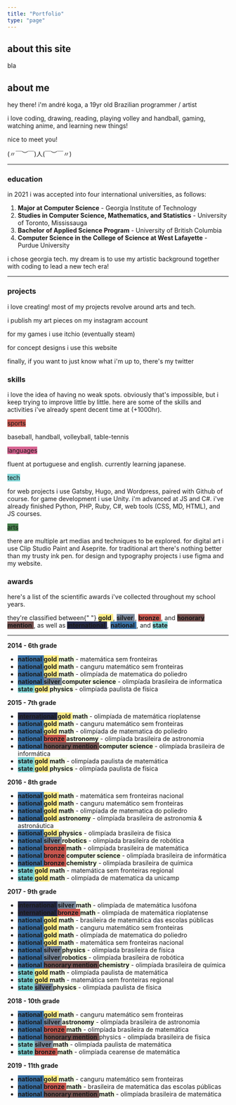 ```yaml
---
title: "Portfolio"
type: "page"
---
```


## about this site

bla

## about me

hey there! i'm andré koga, a 19yr old Brazilian programmer / artist

i love coding, drawing, reading, playing volley and handball, gaming, watching anime, and learning new things!

nice to meet you!

(〃￣︶￣)人(￣︶￣〃)

---

### education

in 2021 i was accepted into four international universities, as follows:

1. **Major at Computer Science** - Georgia Institute of Technology
2. **Studies in Computer Science, Mathematics, and Statistics** - University of Toronto, Mississauga
3. **Bachelor of Applied Science Program** - University of British Columbia
4. **Computer Science in the College of Science at West Lafayette** - Purdue University

i chose georgia tech. my dream is to use my artistic background together with coding to lead a new tech era!

---

### projects

i love creating! most of my projects revolve around arts and tech.

i publish my art pieces on my instagram account

for my games i use itchio (eventually steam)

for concept designs i use this website

finally, if you want to just know what i'm up to, there's my twitter

### skills

i love the idea of having no weak spots. obviously that's impossible, but i keep trying to improve little by little. here are some of the skills and activities i've already spent decent time at (+1000hr).

<span class="text-light px-1" style="background-color:#C8564E">
  sports
</span>

baseball, handball, volleyball, table-tennis

<span class="text-light px-1" style="background-color:#D86492">
  languages
</span>

fluent at portuguese and english. currently learning japanese.

<span class="px-1" style="background-color:#7FD4D5">
  tech
</span>

for web projects i use Gatsby, Hugo, and Wordpress, paired with Github of course. for game development i use Unity. i'm advanced at JS and C#. i've already finished Python, PHP, Ruby, C#, web tools (CSS, MD, HTML), and JS courses.

<span class="text-light px-1" style="background-color:#437E49">
  arts
</span>

there are multiple art medias and techniques to be explored. for digital art i use Clip Studio Paint and Aseprite. for traditional art there's nothing better than my trusty ink pen. for design and typography projects i use figma and my website.

### awards

here's a list of the scientific awards i've collected throughout my school years.

<p class="text-center">
  they're classified between{" "}
  <span class="px-1" style="background-color:#FFEC85">
    <b>gold</b>
  </span>
  , <span class="text-light px-1" style="background-color:#7A889B">
    <b>silver</b>
  </span>, <span class="text-light px-1" style="background-color:#C8564E">
    <b>bronze</b>
  </span>, and <span class="text-light px-1" style="background-color:#74514F">
    <b>honorary mention</b>
  </span>, as well as <span
    class="text-light px-1"
    style="background-color:#252A4A"
  >
    <b>international</b>
  </span>, <span class="text-light px-1" style="background-color:#3870A5">
    <b>national</b>
  </span>, and <span class="px-1" style="background-color:#7FD4D5">
    <b>state</b>
  </span>
</p>

---

<div class="dont-justify">

<span class="h4">
  <b>2014 - 6th grade</b>
</span>

- <span class="text-light px-1" style="background-color:#3870A5">
    <b>national</b>
  </span> <span class="px-1" style="background-color:#FFEC85">
    <b>gold</b>
  </span> <span class="px-1" style="background-color:#F5FFE8">
    <b>math</b>
  </span> - matemática sem fronteiras
- <span class="text-light px-1" style="background-color:#3870A5">
    <b>national</b>
  </span> <span class="px-1" style="background-color:#FFEC85">
    <b>gold</b>
  </span> <span class="px-1" style="background-color:#F5FFE8">
    <b>math</b>
  </span> - canguru matemático sem fronteiras
- <span class="text-light px-1" style="background-color:#3870A5">
    <b>national</b>
  </span> <span class="px-1" style="background-color:#FFEC85">
    <b>gold</b>
  </span> <span class="px-1" style="background-color:#F5FFE8">
    <b>math</b>
  </span> - olimpíada de matematica do poliedro
- <span class="text-light px-1" style="background-color:#3870A5">
    <b>national</b>
  </span> <span class="text-light px-1" style="background-color:#7A889B">
    <b>silver</b>
  </span> <span class="px-1" style="background-color:#F5FFE8">
    <b>computer science</b>
  </span> - olimpíada brasileira de informatica
- <span class="px-1" style="background-color:#7FD4D5">
    <b>state</b>
  </span> <span class="px-1" style="background-color:#FFEC85">
    <b>gold</b>
  </span> <span class="px-1" style="background-color:#F5FFE8">
    <b>physics</b>
  </span> - olimpíada paulista de física

<span class="h4">
  <b>2015 - 7th grade</b>
</span>

- <span class="text-light px-1" style="background-color:#252A4A">
    <b>international</b>
  </span> <span class="px-1" style="background-color:#FFEC85">
    <b>gold</b>
  </span> <span class="px-1" style="background-color:#F5FFE8">
    <b>math</b>
  </span> - olimpíada de matemática rioplatense
- <span class="text-light px-1" style="background-color:#3870A5">
    <b>national</b>
  </span> <span class="px-1" style="background-color:#FFEC85">
    <b>gold</b>
  </span> <span class="px-1" style="background-color:#F5FFE8">
    <b>math</b>
  </span> - canguru matemático sem fronteiras
- <span class="text-light px-1" style="background-color:#3870A5">
    <b>national</b>
  </span> <span class="px-1" style="background-color:#FFEC85">
    <b>gold</b>
  </span> <span class="px-1" style="background-color:#F5FFE8">
    <b>math</b>
  </span> - olimpíada de matematica do poliedro
- <span class="text-light px-1" style="background-color:#3870A5">
    <b>national</b>
  </span> <span class="text-light px-1" style="background-color:#C8564E">
    <b>bronze</b>
  </span> <span class="px-1" style="background-color:#F5FFE8">
    <b>astronomy</b>
  </span> - olimpíada brasileira de astronomia
- <span class="text-light px-1" style="background-color:#3870A5">
    <b>national</b>
  </span> <span class="text-light px-1" style="background-color:#74514F">
    <b>honorary mention</b>
  </span> <span class="px-1" style="background-color:#F5FFE8">
    <b>computer science</b>
  </span> - olimpíada brasileira de informática
- <span class="px-1" style="background-color:#7FD4D5">
    <b>state</b>
  </span> <span class="px-1" style="background-color:#FFEC85">
    <b>gold</b>
  </span> <span class="px-1" style="background-color:#F5FFE8">
    <b>math</b>
  </span> - olimpíada paulista de matemática
- <span class="px-1" style="background-color:#7FD4D5">
    <b>state</b>
  </span> <span class="px-1" style="background-color:#FFEC85">
    <b>gold</b>
  </span> <span class="px-1" style="background-color:#F5FFE8">
    <b>physics</b>
  </span> - olimpíada paulista de física

<span class="h4">
  <b>2016 - 8th grade</b>
</span>

- <span class="text-light px-1" style="background-color:#3870A5">
    <b>national</b>
  </span> <span class="px-1" style="background-color:#FFEC85">
    <b>gold</b>
  </span> <span class="px-1" style="background-color:#F5FFE8">
    <b>math</b>
  </span> - matemática sem fronteiras nacional
- <span class="text-light px-1" style="background-color:#3870A5">
    <b>national</b>
  </span> <span class="px-1" style="background-color:#FFEC85">
    <b>gold</b>
  </span> <span class="px-1" style="background-color:#F5FFE8">
    <b>math</b>
  </span> - canguru matemático sem fronteiras
- <span class="text-light px-1" style="background-color:#3870A5">
    <b>national</b>
  </span> <span class="px-1" style="background-color:#FFEC85">
    <b>gold</b>
  </span> <span class="px-1" style="background-color:#F5FFE8">
    <b>math</b>
  </span> - olimpíada de matematica do poliedro
- <span class="text-light px-1" style="background-color:#3870A5">
    <b>national</b>
  </span> <span class="px-1" style="background-color:#FFEC85">
    <b>gold</b>
  </span> <span class="px-1" style="background-color:#F5FFE8">
    <b>astronomy</b>
  </span> - olimpíada brasileira de astronomia & astronáutica
- <span class="text-light px-1" style="background-color:#3870A5">
    <b>national</b>
  </span> <span class="px-1" style="background-color:#FFEC85">
    <b>gold</b>
  </span> <span class="px-1" style="background-color:#F5FFE8">
    <b>physics</b>
  </span> - olimpíada brasileira de física
- <span class="text-light px-1" style="background-color:#3870A5">
    <b>national</b>
  </span> <span class="text-light px-1" style="background-color:#7A889B">
    <b>silver</b>
  </span> <span class="px-1" style="background-color:#F5FFE8">
    <b>robotics</b>
  </span> - olimpíada brasileira de robótica
- <span class="text-light px-1" style="background-color:#3870A5">
    <b>national</b>
  </span> <span class="text-light px-1" style="background-color:#C8564E">
    <b>bronze</b>
  </span> <span class="px-1" style="background-color:#F5FFE8">
    <b>math</b>
  </span> - olimpíada brasileira de matemática
- <span class="text-light px-1" style="background-color:#3870A5">
    <b>national</b>
  </span> <span class="text-light px-1" style="background-color:#C8564E">
    <b>bronze</b>
  </span> <span class="px-1" style="background-color:#F5FFE8">
    <b>computer science</b>
  </span> - olimpíada brasileira de informática
- <span class="text-light px-1" style="background-color:#3870A5">
    <b>national</b>
  </span> <span class="text-light px-1" style="background-color:#C8564E">
    <b>bronze</b>
  </span> <span class="px-1" style="background-color:#F5FFE8">
    <b>chemistry</b>
  </span> - olimpíada brasileira de química
- <span class="px-1" style="background-color:#7FD4D5">
    <b>state</b>
  </span> <span class="px-1" style="background-color:#FFEC85">
    <b>gold</b>
  </span> <span class="px-1" style="background-color:#F5FFE8">
    <b>math</b>
  </span> - matemática sem fronteiras regional
- <span class="px-1" style="background-color:#7FD4D5">
    <b>state</b>
  </span> <span class="px-1" style="background-color:#FFEC85">
    <b>gold</b>
  </span> <span class="px-1" style="background-color:#F5FFE8">
    <b>math</b>
  </span> - olimpíada de matematica da unicamp

<span class="h4">
  <b>2017 - 9th grade</b>
</span>

- <span class="text-light px-1" style="background-color:#252A4A">
    <b>international</b>
  </span> <span class="text-light px-1" style="background-color:#7A889B">
    <b>silver</b>
  </span> <span class="px-1" style="background-color:#F5FFE8">
    <b>math</b>
  </span> - olimpíada de matemática lusófona
- <span class="text-light px-1" style="background-color:#252A4A">
    <b>international</b>
  </span> <span class="text-light px-1" style="background-color:#C8564E">
    <b>bronze</b>
  </span> <span class="px-1" style="background-color:#F5FFE8">
    <b>math</b>
  </span> - olimpíada de matemática rioplatense
- <span class="text-light px-1" style="background-color:#3870A5">
    <b>national</b>
  </span> <span class="px-1" style="background-color:#FFEC85">
    <b>gold</b>
  </span> <span class="px-1" style="background-color:#F5FFE8">
    <b>math</b>
  </span> - brasileira de matemática das escolas públicas
- <span class="text-light px-1" style="background-color:#3870A5">
    <b>national</b>
  </span> <span class="px-1" style="background-color:#FFEC85">
    <b>gold</b>
  </span> <span class="px-1" style="background-color:#F5FFE8">
    <b>math</b>
  </span> - canguru matemático sem fronteiras
- <span class="text-light px-1" style="background-color:#3870A5">
    <b>national</b>
  </span> <span class="px-1" style="background-color:#FFEC85">
    <b>gold</b>
  </span> <span class="px-1" style="background-color:#F5FFE8">
    <b>math</b>
  </span> - olimpíada de matematica do poliedro
- <span class="text-light px-1" style="background-color:#3870A5">
    <b>national</b>
  </span> <span class="px-1" style="background-color:#FFEC85">
    <b>gold</b>
  </span> <span class="px-1" style="background-color:#F5FFE8">
    <b>math</b>
  </span> - matemática sem fronteiras nacional
- <span class="text-light px-1" style="background-color:#3870A5">
    <b>national</b>
  </span> <span class="text-light px-1" style="background-color:#7A889B">
    <b>silver</b>
  </span> <span class="px-1" style="background-color:#F5FFE8">
    <b>physics</b>
  </span> - olimpíada brasileira de física
- <span class="text-light px-1" style="background-color:#3870A5">
    <b>national</b>
  </span> <span class="text-light px-1" style="background-color:#7A889B">
    <b>silver</b>
  </span> <span class="px-1" style="background-color:#F5FFE8">
    <b>robotics</b>
  </span> - olimpíada brasileira de robótica
- <span class="text-light px-1" style="background-color:#3870A5">
    <b>national</b>
  </span> <span class="text-light px-1" style="background-color:#74514F">
    <b>honorary mention</b>
  </span> <span class="px-1" style="background-color:#F5FFE8">
    <b>chemistry</b>
  </span> - olimpíada brasileira de química
- <span class="px-1" style="background-color:#7FD4D5">
    <b>state</b>
  </span> <span class="px-1" style="background-color:#FFEC85">
    <b>gold</b>
  </span> <span class="px-1" style="background-color:#F5FFE8">
    <b>math</b>
  </span> - olimpíada paulista de matemática
- <span class="px-1" style="background-color:#7FD4D5">
    <b>state</b>
  </span> <span class="px-1" style="background-color:#FFEC85">
    <b>gold</b>
  </span> <span class="px-1" style="background-color:#F5FFE8">
    <b>math</b>
  </span> - matemática sem fronteiras regional
- <span class="px-1" style="background-color:#7FD4D5">
    <b>state</b>
  </span> <span class="text-light px-1" style="background-color:#7A889B">
    <b>silver</b>
  </span> <span class="px-1" style="background-color:#F5FFE8">
    <b>physics</b>
  </span> - olimpíada paulista de física

<span class="h4">
  <b>2018 - 10th grade</b>
</span>

- <span class="text-light px-1" style="background-color:#3870A5">
    <b>national</b>
  </span> <span class="px-1" style="background-color:#FFEC85">
    <b>gold</b>
  </span> <span class="px-1" style="background-color:#F5FFE8">
    <b>math</b>
  </span> - canguru matemático sem fronteiras
- <span class="text-light px-1" style="background-color:#3870A5">
    <b>national</b>
  </span> <span class="text-light px-1" style="background-color:#7A889B">
    <b>silver</b>
  </span> <span class="px-1" style="background-color:#F5FFE8">
    <b>astronomy</b>
  </span> - olimpíada brasileira de astronomia
- <span class="text-light px-1" style="background-color:#3870A5">
    <b>national</b>
  </span> <span class="text-light px-1" style="background-color:#C8564E">
    <b>bronze</b>
  </span> <span class="px-1" style="background-color:#F5FFE8">
    <b>math</b>
  </span> - olimpíada brasileira de matemática
- <span class="text-light px-1" style="background-color:#3870A5">
    <b>national</b>
  </span> <span class="text-light px-1" style="background-color:#74514F">
    <b>honorary mention</b>
  </span> physics - olimpíada brasileira de física
- <span class="px-1" style="background-color:#7FD4D5">
    <b>state</b>
  </span> <span class="text-light px-1" style="background-color:#7A889B">
    <b>silver</b>
  </span> <span class="px-1" style="background-color:#F5FFE8">
    <b>math</b>
  </span> - olimpíada paulista de matemática
- <span class="px-1" style="background-color:#7FD4D5">
    <b>state</b>
  </span> <span class="text-light px-1" style="background-color:#C8564E">
    <b>bronze</b>
  </span> <span class="px-1" style="background-color:#F5FFE8">
    <b>math</b>
  </span> - olimpíada cearense de matemática

<span class="h4">
  <b>2019 - 11th grade</b>
</span>

- <span class="text-light px-1" style="background-color:#3870A5">
    <b>national</b>
  </span> <span class="px-1" style="background-color:#FFEC85">
    <b>gold</b>
  </span> <span class="px-1" style="background-color:#F5FFE8">
    <b>math</b>
  </span> - canguru matemático sem fronteiras
- <span class="text-light px-1" style="background-color:#3870A5">
    <b>national</b>
  </span> <span class="text-light px-1" style="background-color:#C8564E">
    <b>bronze</b>
  </span> <span class="px-1" style="background-color:#F5FFE8">
    <b>math</b>
  </span> - brasileira de matemática das escolas públicas
- <span class="text-light px-1" style="background-color:#3870A5">
    <b>national</b>
  </span> <span class="text-light px-1" style="background-color:#74514F">
    <b>honorary mention</b>
  </span> <span class="px-1" style="background-color:#F5FFE8">
    <b>math</b>
  </span> - olimpíada brasileira de matemática

</div>
